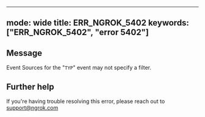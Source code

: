 
---
mode: wide
title: ERR_NGROK_5402
keywords: ["ERR_NGROK_5402", "error 5402"]
---

## Message
Event Sources for the "`TYP`" event may not specify a filter.




## Further help
If you're having trouble resolving this error, please reach out to [support@ngrok.com](mailto:support@ngrok.com?subject=Help%20with%20ERR_NGROK_5402)

